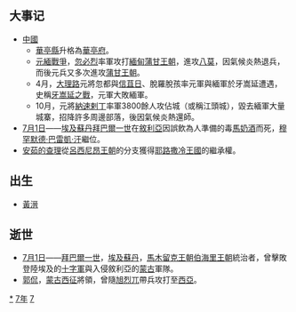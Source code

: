 {{yearTOC|1277|南宋'''[[景炎|景炎]]二年'''；元'''[[至元_(元世祖)|至元]]十四年'''；越南'''[[寳符|寳符]]五年'''；日本'''[[建治|建治]]三年'''}}
== 大事记 ==
*[[中國|中國]]
**[[华亭县_(唐朝)|華亭縣]]升格為[[華亭府|華亭府]]。
**[[元緬戰爭|元緬戰爭]]，[[忽必烈|忽必烈]]率軍攻打[[緬甸|緬甸]][[蒲甘王朝|蒲甘王朝]]，進攻[[八莫|八莫]]，因氣候炎熱退兵，而後元兵又多次進攻[[蒲甘王朝|蒲甘王朝]]。
**4月，[[大理路|大理路]]元將忽都與[[段實|信苴日]]、脫羅脫孩率元軍與緬軍於牙嵩延遭遇，史稱[[牙嵩延之戰|牙嵩延之戰]]，元軍大敗緬軍。
**10月，元將[[納速剌丁|納速剌丁]]率軍3800餘人攻佔{{link-en|江心|Kaungsin}}城（或稱江頭城），毀去緬軍大量城寨，招降許多周邊部落，後因氣候炎熱還師。
*[[7月1日|7月1日]]——[[埃及|埃及]][[蘇丹_(稱謂)|蘇丹]][[拜巴爾一世|拜巴爾一世]]在[[敘利亞|敘利亞]]因誤飲為人準備的毒[[馬奶酒|馬奶酒]]而死，[[穆罕默德·巴雷凱·汗|穆罕默德·巴雷凱·汗]]繼位。
*[[查理一世_(安茹)|安茹的查理]]從[[呂西尼昂王朝|呂西尼昂王朝]]的分支{{le|安條克的瑪麗亞|Maria of Antioch (pretender)}}獲得[[耶路撒冷王國|耶路撒冷王國]]的繼承權。


== 出生 ==
*[[黃溍|黃溍]]

== 逝世 ==
{{Wikisource year mention}}
*[[7月1日|7月1日]]——[[拜巴爾一世|拜巴爾一世]]，[[埃及|埃及]][[蘇丹_(稱謂)|蘇丹]]，[[馬木留克王朝|馬木留克王朝]][[伯海里王朝|伯海里王朝]]統治者，曾擊敗登陸埃及的[[十字軍|十字軍]]與入侵敘利亞的[[蒙古西征|蒙古]]軍隊。
*[[郭侃|郭侃]]，[[蒙古西征|蒙古西征]]將領，曾隨[[旭烈兀|旭烈兀]]帶兵攻打至[[西亞|西亞]]。


[[Category:1277年|*]]
[[Category:1270年代|7年]]
[[Category:13世纪各年|7]]